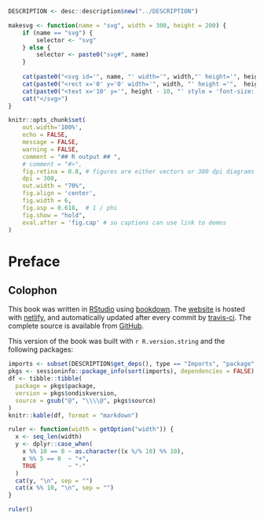 ```r
DESCRIPTION <- desc::description$new("../DESCRIPTION")

makesvg <- function(name = "svg", width = 300, height = 200) {
    if (name == "svg") {
        selector <- "svg"
    } else {
        selector <- paste0("svg#", name)
    }
    
    cat(paste0("<svg id='", name, "' width='", width,"' height='", height, "'>\n"))
    cat(paste0("<rect x='0' y='0' width='", width, "' height ='",  height, "' fill = 'lightblue'></rect>\n"))
    cat(paste0("<text x='10' y='", height - 10, "' style = 'font-size: 80%;'>", selector, "</text>\n"))
    cat("</svg>")
}

knitr::opts_chunk$set(
    out.width='100%',
    echo = FALSE,
    message = FALSE,
    warning = FALSE,
    comment = "## R output ## ",
    # comment = "#>",
    fig.retina = 0.8, # figures are either vectors or 300 dpi diagrams
    dpi = 300,
    out.width = "70%",
    fig.align = 'center',
    fig.width = 6,
    fig.asp = 0.618,  # 1 / phi
    fig.show = "hold",
    eval.after = 'fig.cap' # so captions can use link to demos
)
```
# Preface {-}

<!-- see https://github.com/hadley/mastering-shiny/blob/master/introduction.Rmd -->

## Colophon

This book was written in [RStudio](http://www.rstudio.com/ide/) using
[bookdown](http://bookdown.org/). The [website](http://mastering-shiny.org/) is
hosted with [netlify](http://netlify.com/), and automatically updated after
every commit by [travis-ci](https://travis-ci.org/). The complete source is
available from [GitHub](https://github.com/Kiwi-Random-House/template.book).

This version of the book was built with `r R.version.string` and the following
packages:

```r
imports <- subset(DESCRIPTION$get_deps(), type == "Imports", "package", TRUE)
pkgs <- sessioninfo::package_info(sort(imports), dependencies = FALSE)
df <- tibble::tibble(
  package = pkgs$package,
  version = pkgs$ondiskversion,
  source = gsub("@", "\\\\@", pkgs$source)
)
knitr::kable(df, format = "markdown")
```

```r
ruler <- function(width = getOption("width")) {
  x <- seq_len(width)
  y <- dplyr::case_when(
    x %% 10 == 0 ~ as.character((x %/% 10) %% 10),
    x %% 5 == 0  ~ "+",
    TRUE         ~ "-"
  )
  cat(y, "\n", sep = "")
  cat(x %% 10, "\n", sep = "")
}
```

```r
ruler()
```
